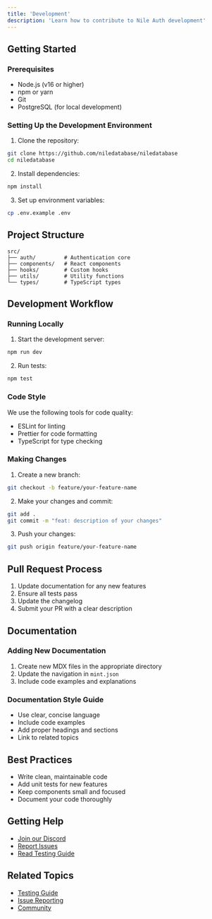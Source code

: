 ```yaml
---
title: 'Development'
description: 'Learn how to contribute to Nile Auth development'
---
```

## Getting Started

### Prerequisites

- Node.js (v16 or higher)
- npm or yarn
- Git
- PostgreSQL (for local development)

### Setting Up the Development Environment

1. Clone the repository:
```bash
git clone https://github.com/niledatabase/niledatabase
cd niledatabase
```

2. Install dependencies:
```bash
npm install
```

3. Set up environment variables:
```bash
cp .env.example .env
```

## Project Structure

```
src/
├── auth/         # Authentication core
├── components/   # React components
├── hooks/        # Custom hooks
├── utils/        # Utility functions
└── types/        # TypeScript types
```

## Development Workflow

### Running Locally

1. Start the development server:
```bash
npm run dev
```

2. Run tests:
```bash
npm test
```

### Code Style

We use the following tools for code quality:
- ESLint for linting
- Prettier for code formatting
- TypeScript for type checking

### Making Changes

1. Create a new branch:
```bash
git checkout -b feature/your-feature-name
```

2. Make your changes and commit:
```bash
git add .
git commit -m "feat: description of your changes"
```

3. Push your changes:
```bash
git push origin feature/your-feature-name
```

## Pull Request Process

1. Update documentation for any new features
2. Ensure all tests pass
3. Update the changelog
4. Submit your PR with a clear description

## Documentation

### Adding New Documentation

1. Create new MDX files in the appropriate directory
2. Update the navigation in `mint.json`
3. Include code examples and explanations

### Documentation Style Guide

- Use clear, concise language
- Include code examples
- Add proper headings and sections
- Link to related topics

## Best Practices

- Write clean, maintainable code
- Add unit tests for new features
- Keep components small and focused
- Document your code thoroughly

## Getting Help

- [Join our Discord](https://discord.com/invite/8UuBB84tTy)
- [Report Issues](/auth/contributing/report)
- [Read Testing Guide](/auth/contributing/testing)

## Related Topics

- [Testing Guide](/auth/contributing/testing)
- [Issue Reporting](/auth/contributing/report)
- [Community](/auth/help/community) 